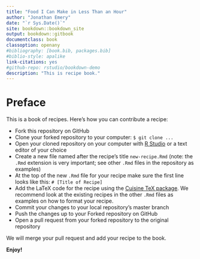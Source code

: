 ```yaml
---
title: "Food I Can Make in Less Than an Hour"
author: "Jonathan Emery"
date: "`r Sys.Date()`"
site: bookdown::bookdown_site
output: bookdown::gitbook
documentclass: book
classoption: openany
#bibliography: [book.bib, packages.bib]
#biblio-style: apalike
link-citations: yes
#github-repo: rstudio/bookdown-demo
description: "This is recipe book."
---
```


# Preface {-}

This is a book of recipes. Here's how you can contribute a recipe:

- Fork this repository on GitHub
- Clone your forked repository to your computer: `$ git clone ...`
- Open your cloned repository on your computer with [R Studio](https://rstudio.com/products/rstudio/) or a text editor of your choice
- Create a new file named after the recipe's title `new-recipe.Rmd` (note: the `.Rmd` extension is very important; see other `.Rmd` files in the repository as examples)
- At the top of the new `.Rmd` file for your recipe make sure the first line looks like this: `# [Title of Recipe]`
- Add the LaTeX code for the recipe using the [Cuisine TeX package](https://ctan.org/pkg/cuisine?lang=en). We recommend look at the existing recipes in the other `.Rmd` files as examples on how to format your recipe.
- Commit your changes to your local repository's master branch
- Push the changes up to your Forked repository on GitHub
- Open a pull request from your forked repository to the original repository

We will merge your pull request and add your recipe to the book.

**Enjoy!**
